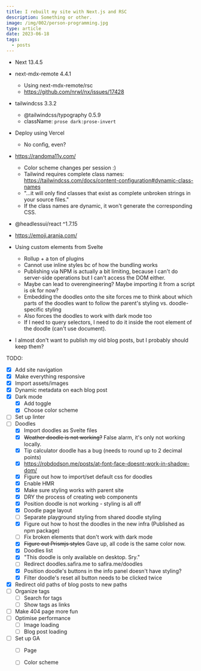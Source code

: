 ```yaml
---
title: I rebuilt my site with Next.js and RSC
description: Something or other.
image: /img/002/person-programming.jpg
type: article
date: 2023-06-18
tags:
  - posts
---
```


- Next 13.4.5
- next-mdx-remote 4.4.1
  - Using next-mdx-remote/rsc
  - https://github.com/nrwl/nx/issues/17428
- tailwindcss 3.3.2
  - @tailwindcss/typography 0.5.9
  - className: `prose dark:prose-invert`
- Deploy using Vercel
  - No config, even?
- https://randoma11y.com/
  - Color scheme changes per session :)
  - Tailwind requires complete class names: https://tailwindcss.com/docs/content-configuration#dynamic-class-names
  - "...it will only find classes that exist as complete unbroken strings in your source files."
  - If the class names are dynamic, it won't generate the corresponding CSS.
- @headlessui/react ^1.7.15
- https://emoji.aranja.com/
- Using custom elements from Svelte
  - Rollup + a ton of plugins
  - Cannot use inline styles bc of how the bundling works
  - Publishing via NPM is actually a bit limiting, because I can't do server-side operations but I can't access the DOM either.
  - Maybe can lead to overengineering? Maybe importing it from a script is ok for now?
  - Embedding the doodles onto the site forces me to think about which parts of the doodles want to follow the parent's styling vs. doodle-specific styling
  - Also forces the doodles to work with dark mode too
  - If I need to query selectors, I need to do it inside the root element of the doodle (can't use document).

- I almost don't want to publish my old blog posts, but I probably should keep them?

TODO:
- [x] Add site navigation
- [x] Make everything responsive
- [x] Import assets/images
- [x] Dynamic metadata on each blog post
- [x] Dark mode
  - [x] Add toggle
  - [x] Choose color scheme
- [ ] Set up linter
- [ ] Doodles
  - [x] Import doodles as Svelte files
  - [x] ~~Weather doodle is not working?~~ False alarm, it's only not working locally.
  - [x] Tip calculator doodle has a bug (needs to round up to 2 decimal points)
  - [x] https://robdodson.me/posts/at-font-face-doesnt-work-in-shadow-dom/
  - [x] Figure out how to import/set default css for doodles
  - [x] Enable HMR
  - [x] Make sure styling works with parent site
  - [x] DRY the process of creating web components
  - [x] Position doodle is not working - styling is all off
  - [x] Doodle page layout
  - [ ] Separate playground styling from shared doodle styling
  - [x] Figure out how to host the doodles in the new infra (Published as npm package)
  - [ ] Fix broken elements that don't work with dark mode
  - [x] ~~Figure out Prismjs styles~~ Gave up, all code is the same color now.
  - [x] Doodles list
  - [x] "This doodle is only available on desktop. Sry."
  - [ ] Redirect doodles.safira.me to safira.me/doodles
  - [x] Position doodle's buttons in the info panel doesn't have styling?
  - [x] Filter doodle's reset all button needs to be clicked twice
- [x] Redirect old paths of blog posts to new paths
- [ ] Organize tags
  - [ ] Search for tags
  - [ ] Show tags as links
- [ ] Make 404 page more fun
- [ ] Optimise performance
  - [ ] Image loading
  - [ ] Blog post loading
- [ ] Set up GA
  - [ ] Page
  - [ ] Color scheme

